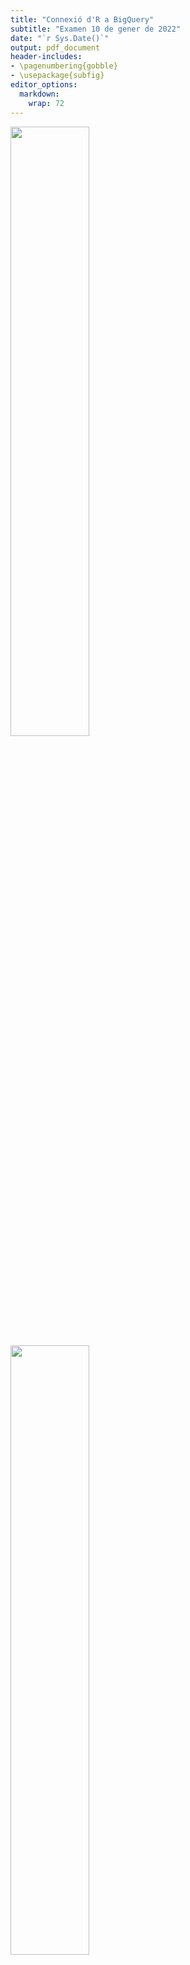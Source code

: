 ```yaml
---
title: "Connexió d'R a BigQuery"
subtitle: "Examen 10 de gener de 2022"
date: "`r Sys.Date()`"
output: pdf_document
header-includes:
- \pagenumbering{gobble}
- \usepackage{subfig}
editor_options:
  markdown:
    wrap: 72
---
```

\vspace{130mm}

<left>
![](~/Documents/GitHub/01_02_/Imatges portada/fme.png){width="50%"}
</left> <right>
![](~/Documents/GitHub/01_02_/Imatges portada/UB.png){width="50%"}
</right> \newpage

\tableofcontents

\pagebreak

\pagenumbering{arabic}

```r
knitr::opts_chunk$set(echo = TRUE)
```

# Connectem R a BigQuery

Per a realitzar les nostres consultes a la base de dades sense haver d'importar les dades a R es pot fer servir la llibreria `bigrquery`. 

```r
#install.packages("bigrquery")
library(bigrquery)
library(kableExtra)
projecte <- "level-oxygen-353005"
library(DBI)
library(dplyr)
library(tidyverse)

dades <- dbConnect(
  bigrquery::bigquery(),
  project = projecte,
  dataset = "examen_final",
  billing = projecte
)
```

En primer lloc, obtenim les llibreries corresponents i ens autentifiquem amb la nostra clau API creada mitjançant el correu electrònic vinculat al nostre compre de *Google Cloud*.

Un cop fet això, ja podrem començar a consultar les nostres dades de BigQuery, així com els conjunts de dades públics. 

## Sobre el paquet `bigrquery`

El paquet `bigrquery` facilita el treball amb les dades emmagatzemades en Google BigQuery, ja que permet consultar les taules de BigQuery i recuperar metadades sobre els projectes, conjunts de dades, taules i treballs. Aquest paquet proporciona els següents 3 nivells d'abstracció:

- La API[^1] de baix nivell proporciona fins sobre la API REST[^2] subjacent. Totes les funcions de baix nivell comencen amb **bq_**, i en la seva majoria tenen la forma **bq_nom_verb()**. Aquest nivell d'abstracció és el més apropiat si estàs familiaritzat amb la API REST i vols fer alguna cosa que no està suportat en les APIs d'alt nivell.

- La interfície **DBI** embolica la API de baix nivell i fa que treballar amb BigQuery sigui com treballar amb qualsevol altre sistema de base de dades. Aquesta és la capa més convenient si vols executar consultes SQL en BigQuery o carregar quantitats més petites (és a dir, inferiors a 100 MB) de dades.

- La interfície **dplyr** li permet tractar les taules de BigQuery com si fossin marcs de dades en memòria. Aquesta és la capa més convenient si no vols escriure SQL, sinó que vols que `dplyr` ho escrigui per tu. 

[^1]: El terme API és una abreviatura de *Application Programming Interfaces*, que en català significa interfície de programació d'aplicacions. Es tracta d'un conjunt de definicions i protocols que s'utilitzen per a desenvolupar i integrar el programari de les aplicacions, permetent la comunicació entre dues aplicacions a través d'un conjunt de regles.

[^2]: Una API de REST és una interfície de programació d'aplicacions (API o API web) que s'ajusta als límits de l'arquitectura REST i permet la interacció amb els serveis web de RESTful.

\pagebreak

# Descripció de la base de dades

La base de dades està formada per les següents tres taules:

**Accident** és un llistat d’accidents de trànsit ocorreguts al desembre de 2015 als Estats Units:

- ST_CASE: codi de l’accident (PK)

- DAY: dia de l’accident (de l’1 al 31)

- HOUR: hora de l’accident (99 = desconeguda)

- MINUTE: minut de l’accident (99 = desconegut)

- RUR_URB: informació sobre la localització (1 = Rural, 2 = Urbà, 6 = Via no classificada, 8 = No registrat, 9 = Desconegut)

- DAY_WEEK: dia de la setmana (1 = Diumenge, 2 = Dilluns, ..., 7 = Dissabte)

- FATALS: nombre de ferits a l’accident

- DRUNK_DR: nombre de conductors beguts involucrats a l’accident

**Person** és un llistat de totes les persones (conductors, passatgers o vianants) involucrades als accidents

- ST_CASE: codi de l’accident al qual està involucrada la persona (PK)

- PER_NO: nombre de persona dins de cada accident (PK)

- AGE: edat de la persona (998 = No registrada, 999 = Desconeguda)

- SEX:  sexe de la persona (1 = home, 2 = dona, 8 = No registrat, 9 = Desconegut)

- PER_TYP: tipus de persona (1 = conductor, 2 = ocupant, resta de codis = altres)
- DOA: tipus de víctima (0 = sobreviu, 7 = mort a l’accident, 8 = mort al trasllat, 9 = Desconegut)
	
**Vehicle** és un llistat de tots els vehicles involucrats als accidents

- ST_CASE: codi de l’accident al qual està involucrat el vehicle (PK)

- VEH_NO: nombre de vehicle dins de cada accident (PK)

- HIT_RUN: identificador de vehicle fugit (0 = No, 1 = Sí, 9 = Desconegut)

- TRAV_SP: velocitat estimada (mph)[^3] del vehicle quan va tenir l’accident (997,998 i 999 = Desconegut)

- PREV_SP: indicador d’existència de límit de velocitat permesa just abans de l’accident (997,998 i 999 = Desconegut)

[^3]: mph vol dir milles per hora. 100 mph=161 Km/h


\pagebreak

# Consultes amb `bigrquery`

## Interfície DBI

**1. Trobeu un llistat (només ST_CASE) de tots els accidents ocorreguts en cap de setmana a les 21:00. **

```r
query1 <- "SELECT ST_CASE 
           FROM `level-oxygen-353005.examen_final.accident`
           WHERE (DAY = 1 or DAY = 7) and HOUR = 21 and MINUTE = 0"

kable(dbGetQuery(dades, query1, n = 10), format = "simple")
```

**2. Elaboreu un llistat d’accidents (ST_CASE) posant al costat el nombre de persones involucrades a l’accident (que anomenareu NUMPERS). **

```r
query2 <- "SELECT ST_CASE, COUNT(*) AS NUMPERS  
           FROM `level-oxygen-353005.examen_final.person`
           GROUP BY ST_CASE"

kable(dbGetQuery(dades, query2, n = 10), format = "simple")
```

**3. Dieu quants accidents tenen més de tres vehicles involucrats.** 

```r
query3 <- "SELECT COUNT(*) AS N_ACCIDENTS FROM (SELECT COUNT(*)
                                 FROM `level-oxygen-353005.examen_final.vehicle`
                                 GROUP BY ST_CASE
                                 HAVING COUNT(*) >3)"

kable(dbGetQuery(dades, query3, n = 10), format = "simple")
```

**4. Llisteu els identificadors (només ST_CASE) dels accidents que tenen lloc a una via no classificada i tenen involucrat un vehicle fugit. **

```r
query4 <- "SELECT A1.ST_CASE
           FROM `level-oxygen-353005.examen_final.accident` AS A1 LEFT JOIN 
                `level-oxygen-353005.examen_final.vehicle` AS A2
           ON A1.ST_CASE = A2.ST_CASE
           WHERE RUR_URB = 6 and HIT_RUN = 1
           GROUP BY A1.ST_CASE"

kable(dbGetQuery(dades, query4, n = 10), format = "simple")
```

**5. Calculeu la mitjana de velocitat dels vehicles involucrats als accidents segons el dia de la setmana (DAY_WEEK) d’ocurrència de l’accident. Abans de res elimineu els casos en què la velocitat és desconeguda.** 

```r
query5 <- "SELECT DAY_WEEK, AVG(TRAV_SP) AS MITJANA
           FROM `level-oxygen-353005.examen_final.vehicle` AS A1 LEFT JOIN 
                `level-oxygen-353005.examen_final.accident` AS A2
           ON A1.ST_CASE = A2.ST_CASE
           WHERE TRAV_SP<900
           GROUP BY DAY_WEEK"

kable(dbGetQuery(dades, query5, n = 10), format = "simple")
```

**6. Feu un llistat dels accidents que tenen més de 15 persones involucrades, posant dia, hora i minut d’ocurrència.** 

```r
query6 <- "SELECT DAY, HOUR, MINUTE, ST_CASE
           FROM `level-oxygen-353005.examen_final.accident`
           WHERE ST_CASE in (SELECT ST_CASE
                             FROM `level-oxygen-353005.examen_final.person`
                             GROUP BY ST_CASE
                             HAVING count(*) > 15)"

kable(dbGetQuery(dades, query6, n = 10), format = "simple")
```

**7. Calculeu el total d’homes conductors (SEX=1, PER_TYP=1) i dones conductores (SEX=2, PER_TYP=1) que han estat involucrats en accidents que tenien al menys 1 conductor begut (DRUNK_DR>0). Podeu fer dues consultes.**

```r
query7 <- "SELECT SEX, COUNT(*) AS N_ACCIDENTS
           FROM `level-oxygen-353005.examen_final.accident` AS a left join 
                `level-oxygen-353005.examen_final.person` AS p
           ON a.ST_CASE = p.ST_CASE
           WHERE DRUNK_DR > 0 AND PER_TYP = 1 AND SEX < 8
           GROUP BY SEX"

kable(dbGetQuery(dades, query7, n = 10), format = "simple")
```

**8. Calculeu un llistat per edats (en ordre ascendent i només dels que tenen entre 60 i 65 anys ambdós incloses) amb el nombre total de persones de cada edat que han estat involucrades en accidents i quants d’aquestes han estat involucrades en accidents en dilluns (DAY_WEEK=2).** 

```r
query8 <- "SELECT T1.AGE, NUMACC, NUMDILLUNS
           FROM (SELECT AGE, COUNT(*) AS NUMACC
                 FROM `level-oxygen-353005.examen_final.person`
                 WHERE AGE BETWEEN 60 and 65
                 GROUP BY AGE
                 ORDER BY AGE) AS T1 LEFT JOIN 
                (SELECT AGE, COUNT(*) AS NUMDILLUNS
                 FROM `level-oxygen-353005.examen_final.person` AS p LEFT JOIN      
                      `level-oxygen-353005.examen_final.accident` AS a
                 ON p.ST_CASE = a.ST_CASE
                 WHERE AGE BETWEEN 60 and 65 AND DAY_WEEK = 2
                 GROUP BY AGE
                 ORDER BY AGE) as T2
           ON T1.AGE=T2.AGE "

kable(dbGetQuery(dades, query8, n = 10), format = "simple")
```

**9. Feu un llistat dels accidents de zona urbana (RUR_URB=2), durant un diumenge (DAY_WEEK=1) de 0:00 a 2:59 (ambdós inclosos) amb al menys dos ferits (FATALS>1), posant només ST_CASE .** 

```r
query9 <- "SELECT ST_CASE
           FROM `level-oxygen-353005.examen_final.accident`
           WHERE RUR_URB = 2 and DAY_WEEK = 1 and HOUR >= 0 
                 and HOUR < 3 and FATALS > 1"

kable(dbGetQuery(dades, query9, n = 10), format = "simple")
```

**10.	Llisteu els accidents (sense repetició) on almenys hi hagi un vehicle involucrat amb una velocitat observada (TRAV_SP) superior a 110.** 

```r
query10 <- "SELECT ST_CASE
            FROM `level-oxygen-353005.examen_final.vehicle`
            WHERE TRAV_SP > 110 AND TRAV_SP < 900 and PREV_SP < 900
            GROUP BY ST_CASE"

kable(dbGetQuery(dades, query10, n = 10), format = "simple")
```

**11.	Creeu una sèrie temporal de 31 observacions, on per cada dia digui el nombre d’accidents ocorreguts amb víctimes.** 

```r
query11 <- "SELECT DAY, COUNT(*) AS FREQ
            FROM `level-oxygen-353005.examen_final.accident`
            GROUP BY DAY"

kable(dbGetQuery(dades, query11, n = 10), format = "simple")
```

**12.	Busqueu si hi ha casos en aquestes dades on al mateix dia a la mateixa hora i minut hi ha hagut tres accidents o més.**

```r
query12 <- "SELECT DAY, HOUR, MINUTE
            FROM `level-oxygen-353005.examen_final.accident`
            GROUP BY DAY, HOUR, MINUTE
            HAVING COUNT(*) > 2"

kable(dbGetQuery(dades, query12, n = 10), format = "simple")
```

**13.	¿Quants accidents tenen l’identificador de la localització desconegut?**

```r
query13 <- "SELECT ST_CASE
            FROM `level-oxygen-353005.examen_final.accident`
            WHERE RUR_URB = 9"

kable(dbGetQuery(dades, query13, n = 10), format = "simple")
```

**14.	Quants accidents involucren almenys dues persones de més de 90 anys? Compte: No incloure les persones d’edat no registrada o desconeguda.**

```r
query14 <- "SELECT ST_CASE, COUNT(*)
            FROM `level-oxygen-353005.examen_final.person`
            WHERE AGE BETWEEN 90 AND 900
            GROUP BY ST_CASE
            HAVING COUNT(*) > 1"

kable(dbGetQuery(dades, query14, n = 10), format = "simple")
```

